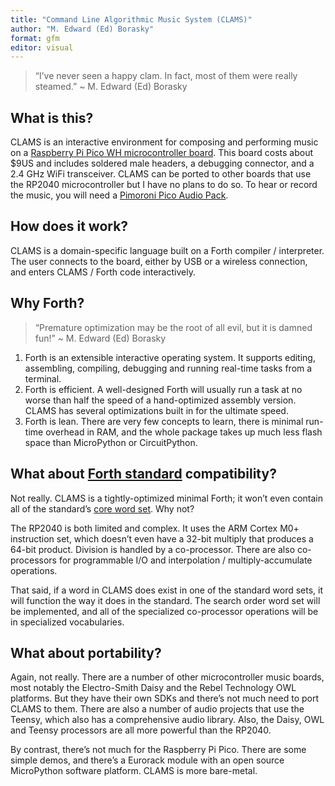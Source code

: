```yaml
---
title: "Command Line Algorithmic Music System (CLAMS)"
author: "M. Edward (Ed) Borasky"
format: gfm
editor: visual
---
```


> "I've never seen a happy clam. In fact, most of them were really steamed." \~ M. Edward (Ed) Borasky

## What is this?

CLAMS is an interactive environment for composing and performing music
on a [Raspberry Pi Pico WH microcontroller board](https://sbcshop.myshopify.com/products/raspberry-pi-pico-wh?variant=40047914090579).
This board costs about \$9US and includes soldered male headers, a debugging connector,
and a 2.4 GHz WiFi transceiver. CLAMS can be ported to other boards that use the
RP2040 microcontroller but I have no plans to do so. To hear or record the music, you will need a
[Pimoroni Pico Audio Pack](https://shop.pimoroni.com/products/pico-audio-pack?variant=32369490853971).

## How does it work?

CLAMS is a domain-specific language built on a Forth compiler / interpreter. The user connects to the board, either by USB or a wireless connection, and enters CLAMS / Forth code interactively.

## Why Forth?

> "Premature optimization may be the root of all evil, but it is damned
> fun!" \~ M. Edward (Ed) Borasky

1. Forth is an extensible interactive operating system. It supports editing,
assembling, compiling, debugging and running real-time tasks from a terminal.
2. Forth is efficient. A well-designed Forth will usually run a task at no
worse than half the speed of a hand-optimized assembly version. CLAMS has
several optimizations built in for the ultimate speed.
3. Forth is lean. There are very few concepts to learn, there is minimal
run-time overhead in RAM, and the whole package takes up much less flash 
space than MicroPython or CircuitPython.

## What about [Forth standard](https://forth-standard.org/standard/words) compatibility?

Not really. CLAMS is a tightly-optimized minimal Forth; it won't even contain
all of the standard's
[core word set](https://forth-standard.org/standard/core). Why not?

The RP2040 is both limited and complex. It uses the ARM Cortex M0+
instruction set, which doesn't even have a 32-bit multiply that produces a
64-bit product. Division is handled by a co-processor. There are also
co-processors for programmable I/O and interpolation / multiply-accumulate
operations.

That said, if a word in CLAMS does exist in one of the standard word sets, it
will function the way it does in the standard. The search order word set will
be implemented, and all of the specialized co-processor operations will be
in specialized vocabularies.

## What about portability?

Again, not really. There are a number of other microcontroller music boards,
most notably the Electro-Smith Daisy and the Rebel Technology OWL platforms.
But they have their own SDKs and there's not much need to port CLAMS to them.
There are also a number of audio projects that use the Teensy, which also has
a comprehensive audio library. Also, the Daisy, OWL and Teensy processors
are all more powerful than the RP2040.

By contrast, there's not much for the Raspberry Pi Pico. There are some
simple demos, and there's a Eurorack module with an open source MicroPython
software platform. CLAMS is more bare-metal.